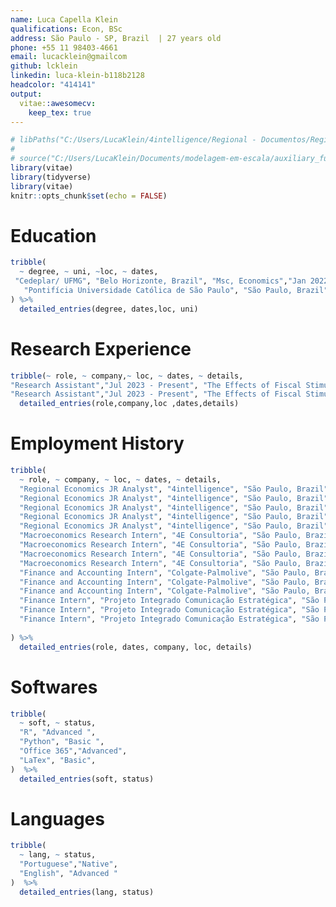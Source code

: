 ```yaml
---
name: Luca Capella Klein
qualifications: Econ, BSc
address: São Paulo - SP, Brazil  | 27 years old
phone: +55 11 98403-4661
email: lucacklein@gmailcom
github: lcklein
linkedin: luca-klein-b118b2128
headcolor: "414141"
output: 
  vitae::awesomecv:
    keep_tex: true
---
```


```r

# libPaths("C:/Users/LucaKlein/4intelligence/Regional - Documentos/Regional/trabalho/pib_regional/renv/library/R-40/x86_64-w64-mingw32/")
# 
# source("C:/Users/LucaKlein/Documents/modelagem-em-escala/auxiliary_functions/packagesR")
library(vitae)
library(tidyverse)
library(vitae)
knitr::opts_chunk$set(echo = FALSE)
```

# Education

```r

tribble(
  ~ degree, ~ uni, ~loc, ~ dates,
 "Cedeplar/ UFMG", "Belo Horizonte, Brazil", "Msc, Economics","Jan 2022 - Present",
   "Pontifícia Universidade Católica de São Paulo", "São Paulo, Brazil", "Bsc, Economics","Jan2015 - Dec 2019"
) %>% 
  detailed_entries(degree, dates,loc, uni)

```

# Research Experience

```r

tribble(~ role, ~ company,~ loc, ~ dates, ~ details,
"Research Assistant","Jul 2023 - Present", "The Effects of Fiscal Stimulus– Evidence from a New Narrative Measure","Remote Job", "Analysis of policy documents from OECD, IMF, and domestic sources",
"Research Assistant","Jul 2023 - Present", "The Effects of Fiscal Stimulus– Evidence from a New Narrative Measure","Remote Job", "Classify fiscal expansion episodes in industrialized and Latin American economies") %>% 
  detailed_entries(role,company,loc ,dates,details)

```

# Employment History

```r
tribble(
  ~ role, ~ company, ~ loc, ~ dates, ~ details,
  "Regional Economics JR Analyst", "4intelligence", "São Paulo, Brazil", "Jan 2020 - Dec 2020", "Integration of spatial, macroeconomics and other data at regional scale (region, state and others)",
  "Regional Economics JR Analyst", "4intelligence", "São Paulo, Brazil", "Jan 2020 - Dec 2020", "Development of approaches to estimate impacts of economic policies at regional scale",
  "Regional Economics JR Analyst", "4intelligence", "São Paulo, Brazil", "Jan 2020 - Dec 2020", "Connection of the regional perspective to the main Brazilian macroeconomics indicators",
  "Regional Economics JR Analyst", "4intelligence", "São Paulo, Brazil", "Jan 2020 - Dec 2020", "Conduction of the analysis and forecasts of Regional GDP ",
  "Regional Economics JR Analyst", "4intelligence", "São Paulo, Brazil", "Jan 2020 - Dec 2020", "Leading of the research and conduction of robust analysis on topics of regional economics",
  "Macroeconomics Research Intern", "4E Consultoria", "São Paulo, Brazil", "Jul 2018 - Dec 2019", "Development of econometric models for time series forecast",
  "Macroeconomics Research Intern", "4E Consultoria", "São Paulo, Brazil", "Jul 2018 - Dec 2019", "Assistance in the development of projects",
  "Macroeconomics Research Intern", "4E Consultoria", "São Paulo, Brazil", "Jul 2018 - Dec 2019", "Monitoring of economics activity, inflation, fiscal and international indicators",
  "Macroeconomics Research Intern", "4E Consultoria", "São Paulo, Brazil", "Jul 2018 - Dec 2019", "Maintenance of databases of selected macroeconomic indexes",
  "Finance and Accounting Intern", "Colgate-Palmolive", "São Paulo, Brazil", "Jan 2017 - Jul 2018", "Reconciliations of equity and accounts",
  "Finance and Accounting Intern", "Colgate-Palmolive", "São Paulo, Brazil", "Jan 2017 - Jul 2018", "Revenue calculation",
  "Finance and Accounting Intern", "Colgate-Palmolive", "São Paulo, Brazil", "Jan 2017 - Jul 2018", "Support in the financial statements",
  "Finance Intern", "Projeto Integrado Comunicação Estratégica", "São Paulo, Brazil", "Jul 2015 - Dec 2015", "Market scenario analysis at global scale",
  "Finance Intern", "Projeto Integrado Comunicação Estratégica", "São Paulo, Brazil", "Jul 2015 - Dec 2015", "Analysis of opportunities for service exports",
  "Finance Intern", "Projeto Integrado Comunicação Estratégica", "São Paulo, Brazil", "Jul 2015 - Dec 2015", "Liability accounting"
  
) %>% 
  detailed_entries(role, dates, company, loc, details)
```

# Softwares

```r
tribble(
  ~ soft, ~ status,
  "R", "Advanced ",
  "Python", "Basic ",
  "Office 365","Advanced",
  "LaTex", "Basic",
)  %>% 
  detailed_entries(soft, status)
```

# Languages

```r
tribble(
  ~ lang, ~ status,
  "Portuguese","Native",
  "English", "Advanced "
)  %>% 
  detailed_entries(lang, status)
```
